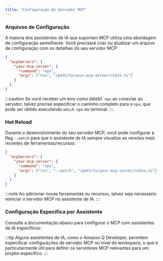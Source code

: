 ```yaml
---
title: "Configuração do Servidor MCP"
---
```




### Arquivos de Configuração

A maioria dos assistentes de IA que suportam MCP utiliza uma abordagem de configuração semelhante. Você precisará criar ou atualizar um arquivo de configuração com os detalhes do seu servidor MCP:

```json
{
  "mcpServers": {
    "your-mcp-server": {
      "command": "npx",
      "args": ["tsx", "/path/to/your-mcp-server/stdio.ts"]
    }
  }
}
```

:::caution
Se você receber um erro como `ENOENT npx` ao conectar ao servidor, talvez precise especificar o caminho completo para o `npx`, que pode ser obtido executando `which npx` no terminal.
:::

### Hot Reload

Durante o desenvolvimento do seu servidor MCP, você pode configurar a flag `--watch` para que o assistente de IA sempre visualize as versões mais recentes de ferramentas/recursos:

```json {5}
{
  "mcpServers": {
    "your-mcp-server": {
      "command": "npx",
      "args": ["tsx", "--watch", "/path/to/your-mcp-server/stdio.ts"]
    }
  }
}
```

:::note
Ao adicionar novas ferramentas ou recursos, talvez seja necessário reiniciar o servidor MCP no assistente de IA.
:::

### Configuração Específica por Assistente

Consulte a documentação abaixo para configurar o MCP com assistentes de IA específicos:


<Snippet name="mcp/assistant-docs" />

:::tip
Alguns assistentes de IA, como o Amazon Q Developer, permitem especificar configurações de servidor MCP no nível do workspace, o que é particularmente útil para definir os servidores MCP relevantes para um projeto específico.
:::